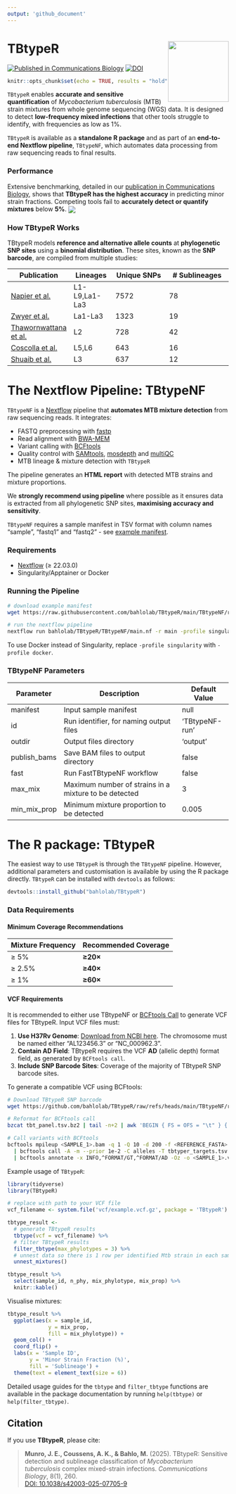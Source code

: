 ```yaml
---
output: 'github_document'
---
```


# TBtypeR <img src="misc/TBtypeR_hex_logo.png" align="right" height="138"/>

[![Published in Communications Biology](https://img.shields.io/badge/Published%20in-Communications%20Biology-green)](https://doi.org/10.1038/s42003-025-07705-9)
[![DOI](https://zenodo.org/badge/794900263.svg)](https://doi.org/10.5281/zenodo.14715907)

```r
knitr::opts_chunk$set(echo = TRUE, results = "hold", message = FALSE, warning = FALSE, cache=TRUE)
```

`TBtypeR` enables **accurate and sensitive quantification** of *Mycobacterium tuberculosis* (MTB) strain mixtures from whole genome sequencing (WGS) data. 
It is designed to detect **low-frequency mixed infections** that other tools struggle to identify, with frequencies as low as 1%.

`TBtypeR` is available as a **standalone R package** and as part of an **end-to-end Nextflow pipeline**, `TBtypeNF`, which automates data processing from raw sequencing reads to final results.

### Performance

Extensive benchmarking, detailed in our [publication in Communications Biology](https://www.nature.com/articles/s42003-025-07705-9), shows that **TBtypeR has the highest accuracy** in predicting minor strain fractions.
Competing tools fail to **accurately detect or quantify mixtures** below **5%**.
<img src="publication/10_data/fig_3_A.png" align="center"/>

### How TBtypeR Works
TBtypeR models **reference and alternative allele counts** at **phylogenetic SNP sites** using a **binomial distribution**. These sites, known as the **SNP barcode**, are compiled from multiple studies:

| Publication | Lineages | Unique SNPs | # Sublineages |
|-------------|----------|-------------|---------------|
|[Napier et al.](https://doi.org/10.1186/s13073-020-00817-3) | L1-L9,La1-La3 | 7572 | 78 |
|[Zwyer et al.](https://doi.org/10.12688/openreseurope.14029.2) | La1-La3 | 1323 | 19 |
|[Thawornwattana et al.](https://doi.org/10.1099/mgen.0.000697) | L2 | 728 | 42 |
|[Coscolla et al.](https://doi.org/10.1099/mgen.0.000477) | L5,L6 | 643 | 16 |
|[Shuaib et al.](https://doi.org/10.3390/genes13060990) | L3 | 637 | 12 |


# The Nextflow Pipeline: TBtypeNF
`TBtypeNF` is a [Nextflow](https://www.nextflow.io/index.html) pipeline that **automates MTB mixture detection** from raw sequencing reads. It integrates:

- FASTQ preprocessing with [fastp](https://github.com/OpenGene/fastp)
- Read alignment with [BWA-MEM](https://github.com/lh3/bwa)
- Variant calling with [BCFtools](https://samtools.github.io/bcftools/bcftools.html)
- Quality control with [SAMtools](https://www.htslib.org/), [mosdepth](https://github.com/brentp/mosdepth) and [multiQC](https://docs.seqera.io/multiqc)
- MTB lineage & mixture detection with `TBtypeR`

The pipeline generates an **HTML report** with detected MTB strains and mixture proportions.

We **strongly recommend using pipeline** where possible as it ensures data is extracted from all phylogenetic SNP sites, **maximising accuracy and sensitivity**.

`TBtypeNF` requires a sample manifest in TSV format with column names "sample", "fastq1" and "fastq2" - see [example manifest](TBtypeNF/resources/lung_example_manifest.tsv).

### Requirements  
* [Nextflow](https://www.nextflow.io/) (≥ 22.03.0)
* Singularity/Apptainer or Docker

### Running the Pipeline
```bash
# download example manifest
wget https://raw.githubusercontent.com/bahlolab/TBtypeR/main/TBtypeNF/resources/lung_example_manifest.tsv -O my_manifest.tsv

# run the nextflow pipeline
nextflow run bahlolab/TBtypeR/TBtypeNF/main.nf -r main -profile singularity --manifest my_manifest.tsv
```

To use Docker instead of Singularity, replace `-profile singularity` with `-profile docker`.

### TBtypeNF Parameters

| Parameter | Description                             | Default Value  |
|-----------|-----------------------------------------|----------------|
| manifest  | Input sample manifest                   | null           |
| id        | Run identifier, for naming output files | 'TBtypeNF-run' |
| outdir    | Output files directory                  | 'output'       |
| publish_bams | Save BAM files to output directory   | false          |
| fast      | Run FastTBtypeNF workflow  | false          |
| max_mix   | Maximum number of strains in a mixture to be detected | 3 |
| min_mix_prop | Minimum mixture proportion to be detected | 0.005     |

# The R package: TBtypeR
The easiest way to use `TBtypeR` is through the `TBtypeNF` pipeline. However, additional parameters and customisation is available by using the R package directly. `TBtypeR` can be installed with `devtools` as follows:
```r
devtools::install_github("bahlolab/TBtypeR")
```

### Data Requirements
#### Minimum Coverage Recommendations
| Mixture Frequency | Recommended Coverage |
| ----------------- | -------------------- |
| ≥ 5%              | **≥20×**             |
| ≥ 2.5%            | **≥40×**             |
| ≥ 1%              | **≥60×**             |

#### VCF Requirements
It is recommended to either use TBtypeNF or [BCFtools Call](https://samtools.github.io/bcftools/bcftools.html#call) to generate VCF files for TBtypeR. Input VCF files must:  

1) **Use H37Rv Genome**: [Download from NCBI here]('https://ftp.ncbi.nlm.nih.gov/genomes/all/GCA/000/195/955/GCA_000195955.2_ASM19595v2/GCA_000195955.2_ASM19595v2_genomic.fna.gz'). The chromosome must be named either "AL123456.3"  or "NC_000962.3".  
2) **Contain AD Field**: TBtypeR requires the VCF **AD** (allelic depth) format field, as generated by `BCFtools call`.  
3) **Include SNP Barcode Sites**: Coverage of the majority of TBtypeR SNP barcode sites.

To generate a compatible VCF using BCFtools:

```bash
# Download TBtypeR SNP barcode
wget https://github.com/bahlolab/TBtypeR/raw/refs/heads/main/TBtypeNF/resources/tbt_panel.tsv.bz2

# Reformat for BCFtools call
bzcat tbt_panel.tsv.bz2 | tail -n+2 | awk 'BEGIN { FS = OFS = "\t" } { print $1, $2, $3 "," $4 }' > tbtyper_targets.tsv

# Call variants with BCFtools
bcftools mpileup <SAMPLE_1>.bam -q 1 -Q 10 -d 200 -f <REFERENCE_FASTA> -a FMT/AD -Ou \
  | bcftools call -A -m --prior 1e-2 -C alleles -T tbtyper_targets.tsv -Ou \
  | bcftools annotate -x INFO,^FORMAT/GT,^FORMAT/AD -Oz -o <SAMPLE_1>.vcf.gz
```

Example usage of `TBtypeR`:
```r
library(tidyverse)
library(TBtypeR)

# replace with path to your VCF file
vcf_filename <- system.file('vcf/example.vcf.gz', package = 'TBtypeR')

tbtype_result <- 
  # generate TBtypeR results
  tbtype(vcf = vcf_filename) %>% 
  # filter TBtypeR results
  filter_tbtype(max_phylotypes = 3) %>%
  # unnest data so there is 1 row per identified Mtb strain in each sample
  unnest_mixtures()

tbtype_result %>% 
  select(sample_id, n_phy, mix_phylotype, mix_prop) %>% 
  knitr::kable()
```

Visualise mixtures:
```r
tbtype_result %>% 
  ggplot(aes(x = sample_id,
             y = mix_prop,
             fill = mix_phylotype)) +
  geom_col() +
  coord_flip() +
  labs(x = 'Sample ID',
       y = 'Minor Strain Fraction (%)', 
       fill = 'Sublineage') +
  theme(text = element_text(size = 6))
```

Detailed usage guides for the `tbtype` and `filter_tbtype` functions are available in the package documentation by running `help(tbtype)` or `help(filter_tbtype)`.

## Citation
If you use **TBtypeR**, please cite:

> **Munro, J. E., Coussens, A. K., & Bahlo, M.** (2025). TBtypeR: Sensitive detection and sublineage classification of *Mycobacterium tuberculosis* complex mixed-strain infections. *Communications Biology*, 8(1), 260.\
> [DOI: 10.1038/s42003-025-07705-9](https://doi.org/10.1038/s42003-025-07705-9)
